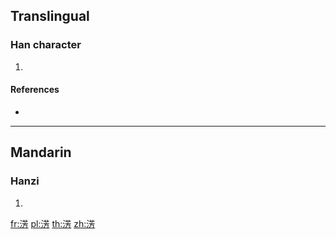 {{character info/new}}
==Translingual==

===Han character===
{{Han char|rn=85|rad=水|as=08|sn=11|four=34127|canj=ETYS}}

# {{defn|Han|sort=水08}}

====References====
* {{Han ref|kx=0629.240|dkj=17636|hdz=31642.010|uh=6DD3|ud=28115|bh=D642|bd=54850}}

----

==Mandarin==

===Hanzi===
{{cmn-hanzi|pin=[[fāng]] ([[fang1]])|wg=fang<sup>1</sup>}}

# {{defn|lang=cmn|sort=水08}}

[[fr:淓]]
[[pl:淓]]
[[th:淓]]
[[zh:淓]]
